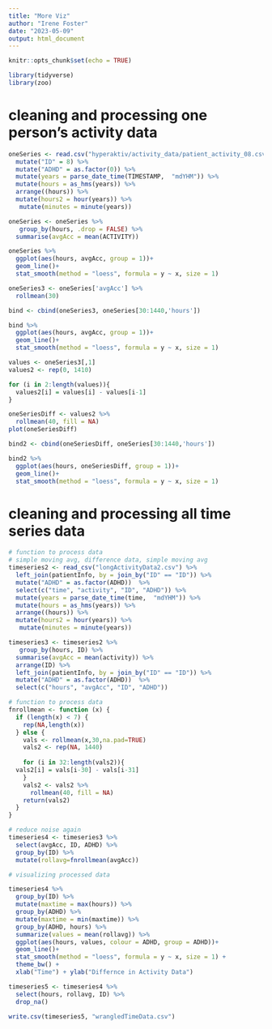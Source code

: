 ```yaml
---
title: "More Viz"
author: "Irene Foster"
date: "2023-05-09"
output: html_document
---
```


```r
knitr::opts_chunk$set(echo = TRUE)
```


```r
library(tidyverse)
library(zoo)
```


# cleaning and processing one person's activity data

```r
oneSeries <- read.csv("hyperaktiv/activity_data/patient_activity_08.csv", sep = ";") %>%
  mutate("ID" = 8) %>%
  mutate("ADHD" = as.factor(0)) %>%
  mutate(years = parse_date_time(TIMESTAMP,  "mdYHM")) %>%
  mutate(hours = as_hms(years)) %>%
  arrange((hours)) %>%
  mutate(hours2 = hour(years)) %>%
   mutate(minutes = minute(years)) 

oneSeries <- oneSeries %>%
   group_by(hours, .drop = FALSE) %>%
  summarise(avgAcc = mean(ACTIVITY))

oneSeries %>%
  ggplot(aes(hours, avgAcc, group = 1))+ 
  geom_line()+
  stat_smooth(method = "loess", formula = y ~ x, size = 1)
```

```r
oneSeries3 <- oneSeries['avgAcc'] %>%
  rollmean(30)

bind <- cbind(oneSeries3, oneSeries[30:1440,'hours'])

bind %>%
  ggplot(aes(hours, avgAcc, group = 1))+ 
  geom_line()+
  stat_smooth(method = "loess", formula = y ~ x, size = 1)
```

```r
values <- oneSeries3[,1]
values2 <- rep(0, 1410)

for (i in 2:length(values)){
  values2[i] = values[i] - values[i-1]
}

oneSeriesDiff <- values2 %>%
  rollmean(40, fill = NA)
plot(oneSeriesDiff)

bind2 <- cbind(oneSeriesDiff, oneSeries[30:1440,'hours'])

bind2 %>%
  ggplot(aes(hours, oneSeriesDiff, group = 1))+ 
  geom_line()+
  stat_smooth(method = "loess", formula = y ~ x, size = 1)
```

# cleaning and processing all time series data

```r
# function to process data
# simple moving avg, difference data, simple moving avg
timeseries2 <- read_csv("longActivityData2.csv") %>%
  left_join(patientInfo, by = join_by("ID" == "ID")) %>%
  mutate("ADHD" = as.factor(ADHD))  %>%
  select(c("time", "activity", "ID", "ADHD")) %>%
  mutate(years = parse_date_time(time,  "mdYHM")) %>%
  mutate(hours = as_hms(years)) %>%
  arrange((hours)) %>%
  mutate(hours2 = hour(years)) %>%
   mutate(minutes = minute(years)) 

timeseries3 <- timeseries2 %>%
   group_by(hours, ID) %>%
  summarise(avgAcc = mean(activity)) %>%
  arrange(ID) %>%
  left_join(patientInfo, by = join_by("ID" == "ID")) %>%
  mutate("ADHD" = as.factor(ADHD))  %>%
  select(c("hours", "avgAcc", "ID", "ADHD"))
```

```r
# function to process data
fnrollmean <- function (x) {
  if (length(x) < 7) {
    rep(NA,length(x)) 
  } else {
    vals <- rollmean(x,30,na.pad=TRUE)
    vals2 <- rep(NA, 1440)
    
    for (i in 32:length(vals2)){
  vals2[i] = vals[i-30] - vals[i-31]
    }
    vals2 <- vals2 %>%
      rollmean(40, fill = NA)
    return(vals2)
  }
}
```


```r
# reduce noise again
timeseries4 <- timeseries3 %>%
  select(avgAcc, ID, ADHD) %>%
  group_by(ID) %>%
  mutate(rollavg=fnrollmean(avgAcc))
```


```r
# visualizing processed data

timeseries4 %>% 
  group_by(ID) %>%
  mutate(maxtime = max(hours)) %>%
  group_by(ADHD) %>%
  mutate(maxtime = min(maxtime)) %>%
  group_by(ADHD, hours) %>%
  summarize(values = mean(rollavg)) %>%
  ggplot(aes(hours, values, colour = ADHD, group = ADHD))+ 
  geom_line()+
  stat_smooth(method = "loess", formula = y ~ x, size = 1) +
  theme_bw() +
  xlab("Time") + ylab("Differnce in Activity Data")
```

```r
timeseries5 <- timeseries4 %>%
  select(hours, rollavg, ID) %>%
  drop_na() 

write.csv(timeseries5, "wrangledTimeData.csv")
```

